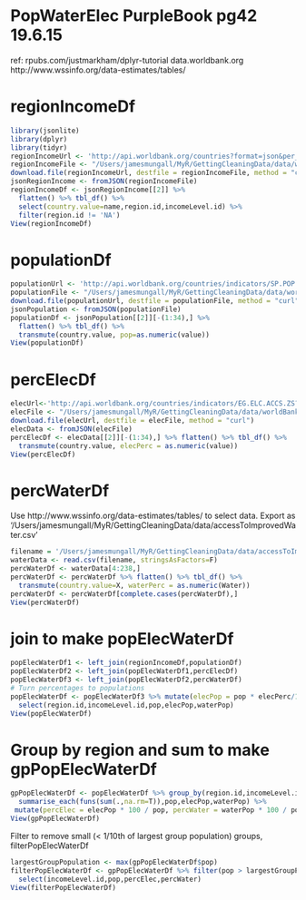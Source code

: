 PopWaterElec                              PurpleBook pg42  19.6.15
==================================================================

ref: rpubs.com/justmarkham/dplyr-tutorial
    data.worldbank.org  
    http://www.wssinfo.org/data-estimates/tables/
    
    
regionIncomeDf
============
```r
library(jsonlite)
library(dplyr)
library(tidyr)
regionIncomeUrl <- 'http://api.worldbank.org/countries?format=json&per_page=1000'
regionIncomeFile <- "/Users/jamesmungall/MyR/GettingCleaningData/data/worldBank/countries.json"
download.file(regionIncomeUrl, destfile = regionIncomeFile, method = "curl")
jsonRegionIncome <- fromJSON(regionIncomeFile)
regionIncomeDf <- jsonRegionIncome[[2]] %>%
  flatten() %>% tbl_df() %>%
  select(country.value=name,region.id,incomeLevel.id) %>%
  filter(region.id != 'NA')
View(regionIncomeDf)
```
populationDf
============
```r
populationUrl <- 'http://api.worldbank.org/countries/indicators/SP.POP.TOTL?per_page=1000&date=2010&format=json'
populationFile <- "/Users/jamesmungall/MyR/GettingCleaningData/data/worldBank/population/population.json"
download.file(populationUrl, destfile = populationFile, method = "curl")
jsonPopulation <- fromJSON(populationFile)
populationDf <- jsonPopulation[[2]][-(1:34),] %>%
  flatten() %>% tbl_df() %>%
  transmute(country.value, pop=as.numeric(value))
View(populationDf)
```
percElecDf
==========
```r
elecUrl<-'http://api.worldbank.org/countries/indicators/EG.ELC.ACCS.ZS?per_page=1000&date=2010&format=json'
elecFile <- "/Users/jamesmungall/MyR/GettingCleaningData/data/worldBank/accessToElectricity/accessToElectricity.json"
download.file(elecUrl, destfile = elecFile, method = "curl")
elecData <- fromJSON(elecFile)
percElecDf <- elecData[[2]][-(1:34),] %>% flatten() %>% tbl_df() %>%
  transmute(country.value, elecPerc = as.numeric(value))
View(percElecDf)
```
percWaterDf
===========
Use http://www.wssinfo.org/data-estimates/tables/ to select data.
Export as '/Users/jamesmungall/MyR/GettingCleaningData/data/accessToImprovedWater.csv'
```r
filename = '/Users/jamesmungall/MyR/GettingCleaningData/data/accessToImprovedWater.csv'
waterData <- read.csv(filename, stringsAsFactors=F)
percWaterDf <- waterData[4:238,]
percWaterDf <- percWaterDf %>% flatten() %>% tbl_df() %>%
  transmute(country.value=X, waterPerc = as.numeric(Water))
percWaterDf <- percWaterDf[complete.cases(percWaterDf),]
View(percWaterDf)
```
join to make popElecWaterDf
===========================

```r
popElecWaterDf1 <- left_join(regionIncomeDf,populationDf)
popElecWaterDf2 <- left_join(popElecWaterDf1,percElecDf)
popElecWaterDf3 <- left_join(popElecWaterDf2,percWaterDf)
# Turn percentages to populations
popElecWaterDf <- popElecWaterDf3 %>% mutate(elecPop = pop * elecPerc/100, waterPop = pop * waterPerc/100) %>%
  select(region.id,incomeLevel.id,pop,elecPop,waterPop)
View(popElecWaterDf)
```
Group by region and sum to make gpPopElecWaterDf
================================================
```r
gpPopElecWaterDf <- popElecWaterDf %>% group_by(region.id,incomeLevel.id) %>%
  summarise_each(funs(sum(.,na.rm=T)),pop,elecPop,waterPop) %>%
 mutate(percElec = elecPop * 100 / pop, percWater = waterPop * 100 / pop)
View(gpPopElecWaterDf)
```
Filter to remove small (< 1/10th of largest group population) groups, filterPopElecWaterDf
```r
largestGroupPopulation <- max(gpPopElecWaterDf$pop)
filterPopElecWaterDf <- gpPopElecWaterDf %>% filter(pop > largestGroupPopulation / 10) %>%
  select(incomeLevel.id,pop,percElec,percWater)
View(filterPopElecWaterDf)
```



